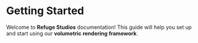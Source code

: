 # Getting Started

Welcome to **Refuge Studios** documentation! 
This guide will help you set up and start using our **volumetric rendering framework**.

